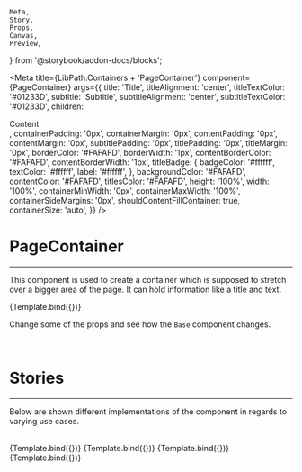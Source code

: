     Meta,
    Story,
    Props,
    Canvas,
    Preview,
} from '@storybook/addon-docs/blocks';


<Meta
    title={LibPath.Containers + 'PageContainer'}
    component={PageContainer}
    args={{
        title: 'Title',
        titleAlignment: 'center',
        titleTextColor: '#01233D',
        subtitle: 'Subtitle',
        subtitleAlignment: 'center',
        subtitleTextColor: '#01233D',
        children: <div>Content</div>,
        containerPadding: '0px',
        containerMargin: '0px',
        contentPadding: '0px',
        contentMargin: '0px',
        subtitlePadding: '0px',
        titlePadding: '0px',
        titleMargin: '0px',
        borderColor: '#FAFAFD',
        borderWidth: '1px',
        contentBorderColor: '#FAFAFD',
        contentBorderWidth: '1px',
        titleBadge: {
            badgeColor: '#ffffff',
            textColor: '#ffffff',
            label: '#ffffff',
        },
        backgroundColor: '#FAFAFD',
        contentColor: '#FAFAFD',
        titlesColor: '#FAFAFD',
        height: '100%',
        width: '100%',
        containerMinWidth: '0px',
        containerMaxWidth: '100%',
        containerSideMargins: '0px',
        shouldContentFillContainer: true,
        containerSize: 'auto',
    }}
/>

# PageContainer

<ComponentStability variant="stable" />

<hr />

This component is used to create a container which is supposed to stretch over a bigger area of the page. It can hold information like a title and text.

<Preview withToolbar>
    <Story name="Base">{Template.bind({})}</Story>
</Preview>

Change some of the props and see how the `Base` component changes.

<br />

<Props story="Base" />

# Stories

<hr />

Below are shown different implementations of the component in regards to varying
use cases.

<br />

<Canvas withToolbar>
    <Story
        name="Story 1"
        args={{
            title: 'Title 1',
            titleAlignment: 'left',
            titleTextColor: 'red',
            subtitleAlignment: 'left',
        }}
    >
        {Template.bind({})}
    </Story>
</Canvas>

<Canvas withToolbar>
    <Story
        name="Story 2"
        args={{
            title: 'Title 1',
            titleAlignment: 'left',
            titleTextColor: 'red',
            subtitleAlignment: 'center',
        }}
    >
        {Template.bind({})}
    </Story>
</Canvas>

<Canvas withToolbar>
    <Story
        name="Story 3"
        args={{
            title: 'Title 1',
            titleAlignment: 'left',
            titleTextColor: 'red',
            subtitleAlignment: 'right',
        }}
    >
        {Template.bind({})}
    </Story>
</Canvas>

<Canvas withToolbar>
    <Story
        name="Story 4"
        args={{
            title: 'Title 2',
            titleAlignment: 'right',
            titleTextColor: 'blue',
            subtitleAlignment: 'left',
        }}
    >
        {Template.bind({})}
    </Story>
</Canvas>
